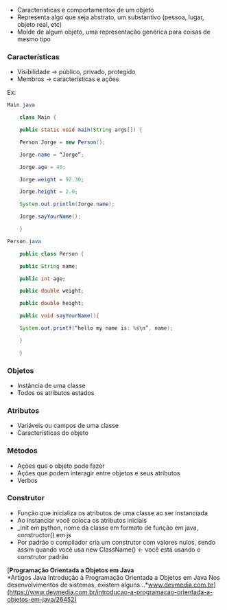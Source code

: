 






-   Características e comportamentos de um objeto
-   Representa algo que seja abstrato, um substantivo (pessoa, lugar,
    objeto real, etc)
-   Molde de algum objeto, uma representação genérica para coisas de
    mesmo tipo








### Características

-   Visibilidade → público, privado, protegido
-   Membros → características e ações

Ex:

```java
Main.java

    class Main {

    public static void main(String args[]) {

    Person Jorge = new Person();

    Jorge.name = “Jorge”;

    Jorge.age = 40;

    Jorge.weight = 92.30;

    Jorge.height = 2.0;

    System.out.println(Jorge.name);

    Jorge.sayYourName();

    }

Person.java

    public class Person {

    public String name;

    public int age;

    public double weight;

    public double height;

    public void sayYourName(){

    System.out.printf(“hello my name is: %s\n”, name);

    }

    }

```






### Objetos

-   Instância de uma classe
-   Todos os atributos estados








### Atributos

-   Variáveis ou campos de uma classe
-   Características do objeto








### Métodos

-   Ações que o objeto pode fazer
-   Ações que podem interagir entre objetos e seus atributos
-   Verbos








### Construtor

-   Função que inicializa os atributos de uma classe ao ser instanciada
-   Ao instanciar você coloca os atributos iniciais
-   \_init em python, nome da classe em formato de função em java,
    constructor() em js
-   Por padrão o compilador cria um construtor com valores nulos, sendo
    assim quando você usa new ClassName() ← você está usando o
    construtor padrão


[**Programação Orientada a Objetos em Java**\
*Artigos Java Introdução à Programação Orientada a Objetos em Java Nos
desenvolvimentos de sistemas, existem
alguns...*www.devmedia.com.br](https://www.devmedia.com.br/introducao-a-programacao-orientada-a-objetos-em-java/26452)
